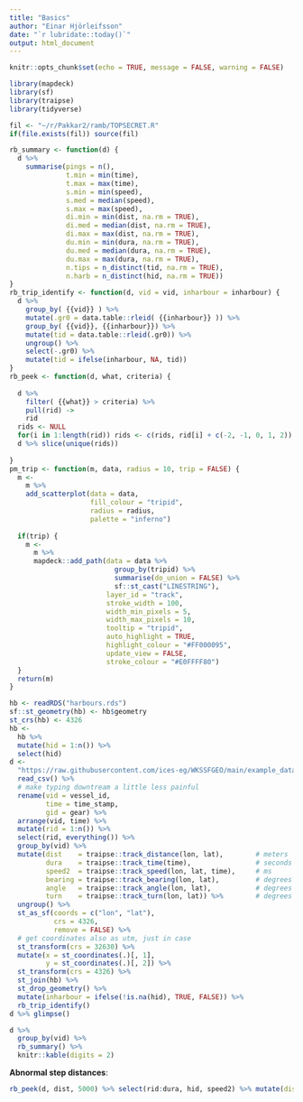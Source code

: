 ```yaml
---
title: "Basics"
author: "Einar Hjörleifsson"
date: "`r lubridate::today()`"
output: html_document
---
```


```r
knitr::opts_chunk$set(echo = TRUE, message = FALSE, warning = FALSE)
```

```r
library(mapdeck)
library(sf)
library(traipse)
library(tidyverse)
```

```r
fil <- "~/r/Pakkar2/ramb/TOPSECRET.R"
if(file.exists(fil)) source(fil) 
```

```r
rb_summary <- function(d) {
  d %>% 
    summarise(pings = n(),
              t.min = min(time),
              t.max = max(time),
              s.min = min(speed),
              s.med = median(speed),
              s.max = max(speed),
              di.min = min(dist, na.rm = TRUE),
              di.med = median(dist, na.rm = TRUE),
              di.max = max(dist, na.rm = TRUE),
              du.min = min(dura, na.rm = TRUE),
              du.med = median(dura, na.rm = TRUE),
              du.max = max(dura, na.rm = TRUE),
              n.tips = n_distinct(tid, na.rm = TRUE),
              n.harb = n_distinct(hid, na.rm = TRUE))
}
rb_trip_identify <- function(d, vid = vid, inharbour = inharbour) {
  d %>% 
    group_by( {{vid}} ) %>% 
    mutate(.gr0 = data.table::rleid( {{inharbour}} )) %>% 
    group_by( {{vid}}, {{inharbour}}) %>% 
    mutate(tid = data.table::rleid(.gr0)) %>% 
    ungroup() %>% 
    select(-.gr0) %>% 
    mutate(tid = ifelse(inharbour, NA, tid))
}
rb_peek <- function(d, what, criteria) {
  
  d %>% 
    filter( {{what}} > criteria) %>% 
    pull(rid) ->
    rid
  rids <- NULL
  for(i in 1:length(rid)) rids <- c(rids, rid[i] + c(-2, -1, 0, 1, 2))
  d %>% slice(unique(rids))
   
}
pm_trip <- function(m, data, radius = 10, trip = FALSE) {
  m <- 
    m %>% 
    add_scatterplot(data = data,
                    fill_colour = "tripid",
                    radius = radius,
                    palette = "inferno")
  
  if(trip) {
    m <- 
      m %>% 
      mapdeck::add_path(data = data %>% 
                          group_by(tripid) %>% 
                          summarise(do_union = FALSE) %>%
                          sf::st_cast("LINESTRING"),
                        layer_id = "track",
                        stroke_width = 100,
                        width_min_pixels = 5,
                        width_max_pixels = 10,
                        tooltip = "tripid",
                        auto_highlight = TRUE,
                        highlight_colour = "#FF000095",
                        update_view = FALSE,
                        stroke_colour = "#E0FFFF80")
  }
  return(m)
}
```


```r
hb <- readRDS("harbours.rds")
sf::st_geometry(hb) <- hb$geometry
st_crs(hb) <- 4326
hb <- 
  hb %>% 
  mutate(hid = 1:n()) %>% 
  select(hid)
d <- 
  "https://raw.githubusercontent.com/ices-eg/WKSSFGEO/main/example_data_AIS.csv" %>% 
  read_csv() %>% 
  # make typing downtream a little less painful
  rename(vid = vessel_id,
         time = time_stamp,
         gid = gear) %>% 
  arrange(vid, time) %>% 
  mutate(rid = 1:n()) %>% 
  select(rid, everything()) %>% 
  group_by(vid) %>% 
  mutate(dist    = traipse::track_distance(lon, lat),        # meters
         dura    = traipse::track_time(time),                # seconds
         speed2  = traipse::track_speed(lon, lat, time),     # ms
         bearing = traipse::track_bearing(lon, lat),         # degrees
         angle   = traipse::track_angle(lon, lat),           # degrees
         turn    = traipse::track_turn(lon, lat)) %>%        # degrees
  ungroup() %>% 
  st_as_sf(coords = c("lon", "lat"),
           crs = 4326,
           remove = FALSE) %>% 
  # get coordinates also as utm, just in case
  st_transform(crs = 32630) %>% 
  mutate(x = st_coordinates(.)[, 1],
         y = st_coordinates(.)[, 2]) %>% 
  st_transform(crs = 4326) %>% 
  st_join(hb) %>% 
  st_drop_geometry() %>% 
  mutate(inharbour = ifelse(!is.na(hid), TRUE, FALSE)) %>% 
  rb_trip_identify()
d %>% glimpse()
```

```r
d %>% 
  group_by(vid) %>% 
  rb_summary() %>% 
  knitr::kable(digits = 2)
```

**Abnormal step distances**:

```r
rb_peek(d, dist, 5000) %>% select(rid:dura, hid, speed2) %>% mutate(dist = dist / 1e3) %>% knitr::kable(digits = 4)
```


